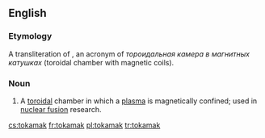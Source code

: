 ==English==

===Etymology===
A transliteration of {{etyl|ru|en}} {{term|токамак|lang=ru}}, an acronym of ''тороидальная камера в магнитных катушках'' (toroidal chamber with magnetic coils).

===Noun===
{{en-noun}}
{{wikipedia}}

# A [[toroidal]] chamber in which a [[plasma]] is magnetically confined; used in [[nuclear fusion]] research.

[[cs:tokamak]]
[[fr:tokamak]]
[[pl:tokamak]]
[[tr:tokamak]]